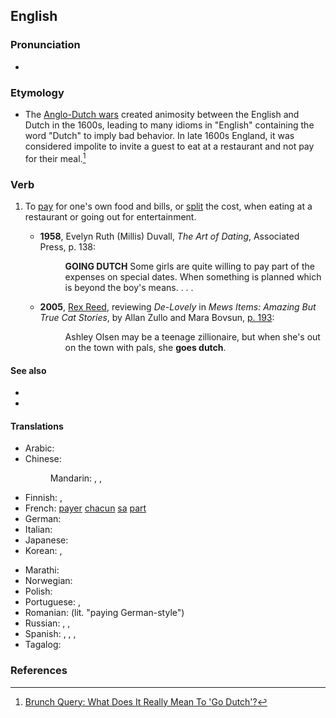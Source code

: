 ==English==
{{wikipedia|Going Dutch}}

===Pronunciation===
* {{audio|en|en-au-go Dutch.ogg|Audio (AU)}}

===Etymology===
* The [[w:Anglo-Dutch wars|Anglo-Dutch wars]] created animosity between the English and Dutch in the 1600s, leading to many idioms in "English" containing the word "Dutch" to imply bad behavior. In late 1600s England, it was considered impolite to invite a guest to eat at a restaurant and not pay for their meal.<ref>[https://www.npr.org/sections/codeswitch/2019/08/16/411519704/brunch-query-what-does-it-really-mean-to-go-dutch Brunch Query: What Does It Really Mean To 'Go Dutch'?]</ref>

===Verb===
{{en-verb|goes Dutch|going Dutch|went Dutch|gone Dutch}}

# {{lb|en|idiom|informal|slang}} To [[pay]] for one's own food and bills, or [[split]] the cost, when eating at a restaurant or going out for entertainment.
#* '''1958''', Evelyn Ruth (Millis) Duvall, ''The Art of Dating'', Associated Press, p. 138:
#*: '''GOING DUTCH''' Some girls are quite willing to pay part of the expenses on special dates. When something is planned which is beyond the boy's means. . . .
#* '''2005''', [[w:Rex Reed|Rex Reed]], reviewing ''De-Lovely'' in ''Mews Items: Amazing But True Cat Stories'', by Allan Zullo and Mara Bovsun, [http://books.google.com/books?id=m2G5BIoIKZgC&pg=RA1-PA193&dq=%22goes+Dutch%22&lr=&ei=Ip1kR6PgCYLusgPSorScAw&sig=pPIwDBOtKTAZB9TTurE0u7j-7oY#PRA1-PA195,M1 p. 193]:
#*: Ashley Olsen may be a teenage zillionaire, but when she's out on the town with pals, she '''goes dutch'''.

====See also====
* {{l|en|Dutch treat}}
* {{l|en|go halves}}

====Translations====
{{trans-top|split the cost}}
* Arabic: {{t|ar|تقاسم التكلفة|alt=تقاسم التكلفَة}}
* Chinese:
*: Mandarin: {{qualifier|informal}} {{t+|cmn|AA制|tr=èièi zhì|sc=Hani}}, {{qualifier|formal}} {{t|cmn|各自付帳|sc=Hani}}, {{t|cmn|各自付帐|tr=gèzì fùzhàng|sc=Hani}}
* Finnish: {{t|fi|[[maksaa]] [[oma]]nsa}}, {{t|fi|[[jakaa]] [[lasku]]}}
* French: [[payer]] [[chacun]] [[sa]] [[part#French|part]]
* German: {{t|de|getrennte Kasse machen}}
* Italian: {{t|it|fare alla romana}}
* Japanese: {{t+|ja|割り勘|alt=割り勘する|tr=わりかんする, warikan suru}}
* Korean: {{t|ko|더치페이|sc=Kore}}, {{t|ko|엔빵|sc=Kore}}
{{trans-mid}}
* Marathi: {{t|mr|तुझे तु माझे मी|tr=tujhe tu mājhe mī|sc=Deva}}
* Norwegian: {{t+|no|spleise}}
* Polish: {{t|pl|płacić osobno}}
* Portuguese: {{t|pt|[[dividir]] [[o]] [[custo]]}}, {{t|pt|[[dividir]] [[a]] [[conta]]}}
* Romanian: {{t|ro|plăti nemțește}} (lit. "paying German-style")
* Russian: {{t|ru|устра́ивать скла́дчину|impf}}, {{t|ru|устро́ить скла́дчину|pf}}, {{t|ru|плати́ть отде́льно}}
* Spanish: {{t|es|ir a escote}}, {{t|es|pagar a escote}}, {{t|es|pagar a la inglesa}}, {{t|es|pagar a pachas}}
* Tagalog: {{t|tl|kanya-kanyang bayad}}
{{trans-bottom}}

===References===
<references/>